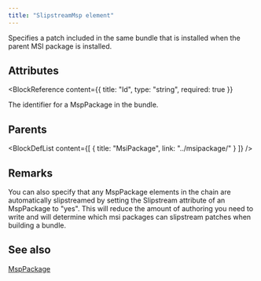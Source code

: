 ```yaml
---
title: "SlipstreamMsp element"
---
```



Specifies a patch included in the same bundle that is installed when the parent MSI package is installed.


## Attributes

<BlockWrapper>

  <BlockReference
    content={{
      title: "Id",
      type: "string",
      required: true
    }}
  >
  The identifier for a MspPackage in the bundle.
  </BlockReference>

</BlockWrapper>


## Parents

<BlockDefList content={[
    {
      title: "MsiPackage",
      link: "../msipackage/"
    }
  ]}
/>

## Remarks

You can also specify that any MspPackage elements in the chain are automatically slipstreamed by setting the Slipstream attribute of an MspPackage to "yes". This will reduce the amount of authoring you need to write and will determine which msi packages can slipstream patches when building a bundle.



## See also
[MspPackage](../msppackage/)